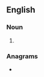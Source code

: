==English==

===Noun===
{{head|en|noun plural form}}

# {{plural of|leeway|lang=en}}

===Anagrams===
* {{anagrams|en|weasely}}
